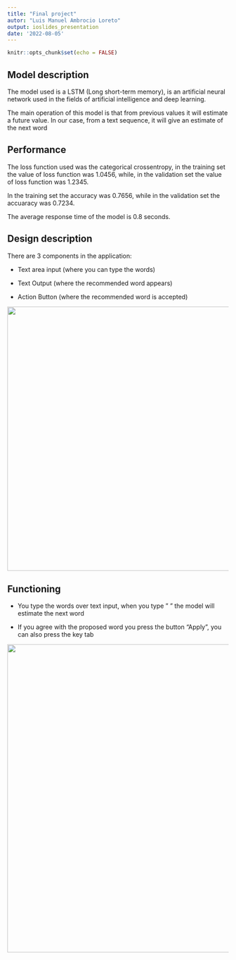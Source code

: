 ```yaml
---
title: "Final project"
autor: "Luis Manuel Ambrocio Loreto"
output: ioslides_presentation
date: '2022-08-05'
---
```


```r
knitr::opts_chunk$set(echo = FALSE)
```

## Model description

The model used is a LSTM (Long short-term memory), is an artificial neural network used in the fields of artificial intelligence and deep learning.

The main operation of this model is that from previous values it will estimate a future value. In our case, from a text sequence, it will give an estimate of the next word

## Performance

The loss function used was the categorical crossentropy, in the training set the value of loss function was 1.0456, while, in the validation set the value of loss function was 1.2345.

In the training set the accuracy was 0.7656, while in the validation set the accuaracy was 0.7234.

The average response time of the model is 0.8 seconds.

## Design description

There are 3 components in the application:

-   Text area input (where you can type the words)

-   Text Output (where the recommended word appears)

-   Action Button (where the recommended word is accepted)

<center>

![](images/pantalla_principal.png){width="600"} 

</center>

## Functioning 

* You type the words over text input, when you type " " the model will estimate the next word 

* If you agree with the proposed word you press the button "Apply", you can also press the key tab 

<center>

![](images/pantalla_principal.png){width="700"} 

</center>


